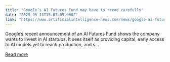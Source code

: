 ```yaml
---
title: "Google’s AI Futures Fund may have to tread carefully"
date: "2025-05-13T15:07:09.000Z"
link: "https://www.artificialintelligence-news.com/news/google-ai-futures-fund-doj-ruling-unclear-undecided/"
---
```


Google&#8217;s recent announcement of an AI Futures Fund shows the company wants to invest in AI startups. It sees itself as providing capital, early access to AI models yet to reach production, and s...

[Read more](https://www.artificialintelligence-news.com/news/google-ai-futures-fund-doj-ruling-unclear-undecided/)
